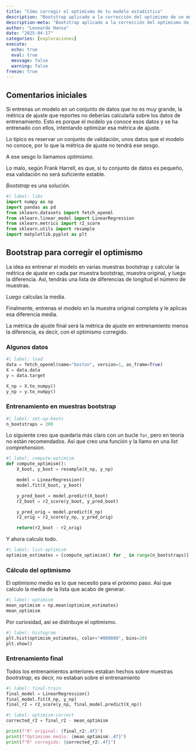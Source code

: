 ```yaml
---
title: "Cómo corregir el optimismo de tu modelo estadístico"
description: "Bootstrap aplicado a la corrección del optimismo de un modelo estadístico cuando tienes pocos datos."
description-meta: "Bootstrap aplicado a la corrección del optimismo de un modelo estadístico cuando tienes pocos datos."
author: "Leonardo Hansa"
date: "2025-04-17"
categories: [exploraciones]
execute: 
  echo: true
  eval: true
  message: false
  warning: false
freeze: true
---
```


## Comentarios iniciales

Si entrenas un modelo en un conjunto de datos que no es muy grande, la métrica de ajuste que reportes no deberías calcularla sobre los datos de entrenamiento. Esto es porque el modelo ya conoce esos datos y se ha entrenado con ellos, intentando optimizar esa métrica de ajuste. 

Lo típico es reservar un conjunto de validación, unos datos que el modelo no conoce, por lo que la métrica de ajuste no tendrá ese sesgo. 

A ese sesgo lo llamamos _optimismo._

Lo malo, según Frank Harrell, es que, si tu conjunto de datos es pequeño, esa validación no será suficiente estable.

_Bootstrap_ es una solución. 

```python
#| label: libs
import numpy as np
import pandas as pd
from sklearn.datasets import fetch_openml
from sklearn.linear_model import LinearRegression
from sklearn.metrics import r2_score
from sklearn.utils import resample
import matplotlib.pyplot as plt
```

## Bootstrap para corregir el optimismo

La idea es entrenar el modelo en varias muestras bootstrap y calcular la métrica de ajuste en cada par muestra bootstrap, muestra original, y luego la diferencia. Así, tendrás una lista de diferencias de longitud el número de muestras. 

Luego calculas la media. 

Finalmente, entrenas el modelo en la muestra original completa y le aplicas esa diferencia media. 

La métrica de ajuste final será la métrica de ajuste en entrenamiento menos la diferencia, es decir, con el optimismo corregido.

### Algunos datos

```python
#| label: load
data = fetch_openml(name="boston", version=1, as_frame=True)
X = data.data
y = data.target

X_np = X.to_numpy()
y_np = y.to_numpy()
```

### Entrenamiento en muestras bootstrap

```python
#| label: set-up-boots
n_bootstraps = 200
```

Lo siguiente creo que quedaría más claro con un bucle `for`, pero en teoría no están recomendados. Así que creo una función y la llamo en una _list comprehension_. 

```python
#| label: compute-optimism
def compute_optimism():
    X_boot, y_boot = resample(X_np, y_np)

    model = LinearRegression()
    model.fit(X_boot, y_boot)

    y_pred_boot = model.predict(X_boot)
    r2_boot = r2_score(y_boot, y_pred_boot)

    y_pred_orig = model.predict(X_np)
    r2_orig = r2_score(y_np, y_pred_orig)

    return(r2_boot - r2_orig)
```

Y ahora calculo todo.

```python
#| label: list-optimism
optimism_estimates = [compute_optimism() for _ in range(n_bootstraps)]
```

### Cálculo del optimismo

El optimismo medio es lo que necesito para el próximo paso. Así que calculo la media de la lista que acabo de generar.

```python
#| label: optimism
mean_optimism = np.mean(optimism_estimates)
mean_optimism
```

Por curiosidad, así se distribuye el optimismo.

```python
#| label: histogram
plt.hist(optimism_estimates, color="#800080", bins=20)
plt.show()
```

### Entrenamiento final

Todos los entrenamientos anteriores estaban hechos sobre muestras _bootrstrap_, es decir, no estaban sobre el entrenamiento

```python
#| label: final-train
final_model = LinearRegression()
final_model.fit(X_np, y_np)
final_r2 = r2_score(y_np, final_model.predict(X_np))
```

```python
#| label: optimism-correct
corrected_r2 = final_r2 - mean_optimism

print(f"R² original: {final_r2:.4f}")
print(f"Optimismo medio: {mean_optimism:.4f}")
print(f"R² corregido: {corrected_r2:.4f}")
```